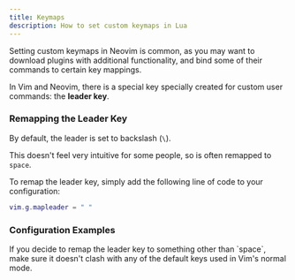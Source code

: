 ```yaml
---
title: Keymaps
description: How to set custom keymaps in Lua
---
```



Setting custom keymaps in Neovim is common, as you may want to download plugins with additional functionality, and bind some of their commands to certain key mappings.

In Vim and Neovim, there is a special key specially created for custom user commands: the **leader key**.

### Remapping the Leader Key

By default, the leader is set to backslash (`\`).

This doesn't feel very intuitive for some people, so is often remapped to `space`.

To remap the leader key, simply add the following line of code to your configuration:

```lua
vim.g.mapleader = " "
```

### Configuration Examples

<Aside type="caution" title="Choose Your Leader Key Carefully">
If you decide to remap the leader key to something other than `space`, make sure it doesn't clash with any of the default keys used in Vim's normal mode.
</Aside>
